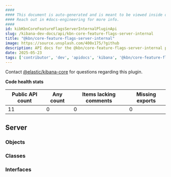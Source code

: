 ```yaml
---
####
#### This document is auto-generated and is meant to be viewed inside our experimental, new docs system.
#### Reach out in #docs-engineering for more info.
####
id: kibKbnCoreFeatureFlagsServerInternalPluginApi
slug: /kibana-dev-docs/api/kbn-core-feature-flags-server-internal
title: "@kbn/core-feature-flags-server-internal"
image: https://source.unsplash.com/400x175/?github
description: API docs for the @kbn/core-feature-flags-server-internal plugin
date: 2025-05-23
tags: ['contributor', 'dev', 'apidocs', 'kibana', '@kbn/core-feature-flags-server-internal']
---
```




Contact [@elastic/kibana-core](https://github.com/orgs/elastic/teams/kibana-core) for questions regarding this plugin.

**Code health stats**

| Public API count  | Any count | Items lacking comments | Missing exports |
|-------------------|-----------|------------------------|-----------------|
| 11 | 0 | 0 | 0 |

## Server

### Objects
<DocDefinitionList data={kbnCoreFeatureFlagsServerInternalObj.server.objects}/>

### Classes
<DocDefinitionList data={kbnCoreFeatureFlagsServerInternalObj.server.classes}/>

### Interfaces
<DocDefinitionList data={kbnCoreFeatureFlagsServerInternalObj.server.interfaces}/>

